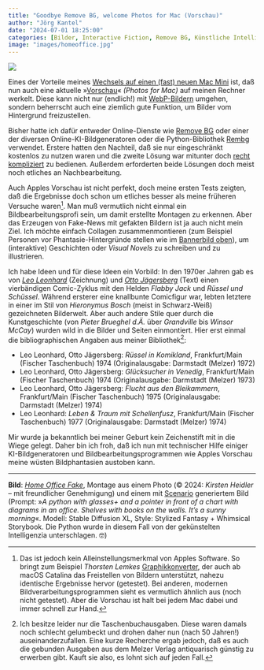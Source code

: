 ```yaml
---
title: "Goodbye Remove BG, welcome Photos for Mac (Vorschau)"
author: "Jörg Kantel"
date: "2024-07-01 18:25:00"
categories: [Bilder, Interactive Fiction, Remove BG, Künstliche Intelligenz, Comic, Generative Art]
image: "images/homeoffice.jpg"
---
```


[![](images/homeoffice-bb.jpg)](https://www.flickr.com/photos/schockwellenreiter/53828529509/)

Eines der Vorteile meines [Wechsels auf einen (fast) neuen Mac Mini](https://kantel.github.io/posts/2024062301_mac_mini/) ist, daß nun auch eine aktuelle »[Vorschau](https://de.wikipedia.org/wiki/Vorschau_(Software))« *(Photos for Mac)* auf meinen Rechner werkelt. Diese kann nicht nur (endlich!) mit [WebP-Bildern](https://de.wikipedia.org/wiki/WebP) umgehen, sondern beherrscht auch eine ziemlich gute Funktion, um Bilder vom Hintergrund freizustellen.

Bisher hatte ich dafür entweder Online-Dienste wie [Remove BG](https://www.remove.bg/de) oder einer der diversen Online-KI-Bildgeneratoren oder die Python-Bibliothek [Rembg](https://github.com/danielgatis/rembg) verwendet. Erstere hatten den Nachteil, daß sie nur eingeschränkt kostenlos zu nutzen waren und die zweite Lösung war mitunter doch [recht kompliziert](https://kantel.github.io/posts/2024020702_rembg/) zu bedienen. Außerdem erforderten beide Lösungen doch meist noch etliches an Nachbearbeitung.

Auch Apples Vorschau ist nicht perfekt, doch meine ersten Tests zeigten, daß die Ergebnisse doch schon um etliches besser als meine früheren Versuche waren[^1]. Man muß vermutlich nicht einmal ein Bildbearbeitungsprofi sein, um damit erstellte Montagen zu erkennen. Aber das Erzeugen von Fake-News mit gefakten Bildern ist ja auch nicht mein Ziel. Ich möchte einfach Collagen zusammenmontieren (zum Beispiel Personen vor Phantasie-Hintergründe stellen wie im [Bannerbild oben](https://www.flickr.com/photos/schockwellenreiter/53828529509/)), um (interaktive) Geschichten oder *Visual Novels* zu schreiben und zu illustrieren.

[^1]: Das ist jedoch kein Alleinstellungsmerkmal von Apples Software. So bringt zum Beispiel *Thorsten Lemkes* [Graphikkonverter](http://cognitiones.kantel-chaos-team.de/multimedia/computergraphik/gc.html), der auch ab macOS Catalina das Freistellen von Bildern unterstützt, nahezu identische Ergebnisse hervor (getestet). Bei anderen, modernen Bildverarbeitungsprogrammen sieht es vermutlich ähnlich aus (noch nicht getestet). Aber die Vorschau ist halt bei jedem Mac dabei und immer schnell zur Hand.

Ich habe Ideen und für diese Ideen ein Vorbild: In den 1970er Jahren gab es von *[Leo Leonhard](https://de.wikipedia.org/wiki/Leo_Leonhard)* (Zeichnung) und *[Otto Jägersberg](https://de.wikipedia.org/wiki/Otto_J%C3%A4gersberg)* (Text) einen vierbändigen Comic-Zyklus mit den Helden *Flabby Jack* und *Rüssel und Schüssel*. Während ersterer eine knallbunte Comicfigur war, lebten letztere in einer im Stil von *Hieronymus Bosch* (meist in Schwarz-Weiß) gezeichneten Bilderwelt. Aber auch andere Stile quer durch die Kunstgeschichte (von *Pieter Brueghel d.Ä.* über *Grandville* bis *Winsor McCay*) wurden wild in die Bilder und Seiten einmontiert. Hier erst einmal die bibliographischen Angaben aus meiner Bibliothek[^2]:

[^2]: Ich besitze leider nur die Taschenbuchausgaben. Diese waren damals noch schlecht gelumbeckt und drohen daher nun (nach 50 Jahren!) auseinanderzufallen. Eine kurze Recherche ergab jedoch, daß es auch die gebunden Ausgaben aus dem Melzer Verlag antiquarisch günstig zu erwerben gibt. Kauft sie also, es lohnt sich auf jeden Fall.

- Leo Leonhard, Otto Jägersberg: *Rüssel in Komikland*, Frankfurt/Main (Fischer Taschenbuch) 1974 (Originalausgabe: Darmstadt (Melzer) 1972)
- Leo Leonhard, Otto Jägersberg: *Glücksucher in Venedig*, Frankfurt/Main (Fischer Taschenbuch) 1974 (Originalausgabe: Darmstadt (Melzer) 1973)
- Leo Leonhard, Otto Jägersberg: *Flucht aus den Bleikammern*, Frankfurt/Main (Fischer Taschenbuch) 1975 (Originalausgabe: Darmstadt (Melzer) 1974)
- Leo Leonhard: *Leben & Traum mit Schellenfusz*, Frankfurt/Main (Fischer Taschenbuch) 1977 (Originalausgabe: Darmstadt (Melzer) 1974)

Mir wurde ja bekanntlich bei meiner Geburt kein Zeichenstift mit in die Wiege gelegt. Daher bin ich froh, daß ich nun mit technischer Hilfe einiger KI-Bildgeneratoren und Bildbearbeitungsprogrammen wie Apples Vorschau meine wüsten Bildphantasien austoben kann.

---

**Bild**: *[Home Office Fake](https://www.flickr.com/photos/schockwellenreiter/53828529509/)*, Montage aus einem Photo (&copy; 2024: *Kirsten Heidler* -- mit freundlicher Genehmigung) und einem mit [Scenario](http://cognitiones.kantel-chaos-team.de/technikgeschichte/rechnerundnetze/scenario.html) generiertem Bild (Prompt: »*A python with glasses+ and a pointer in front of a chart with diagrams in an office. Shelves with books on the walls. It’s a sunny morning*«. Modell: Stable Diffusion XL, Style: Stylized Fantasy + Whimsical Storybook. Die Python wurde in diesem Fall von der gekünstelten Intelligenzia unterschlagen.&nbsp;🤓)